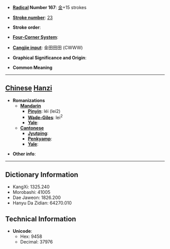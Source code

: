 * '''[[Wiktionary:Chinese radical index| Radical]] Number 167''': [[Wiktionary:Chinese radical index 金|金]]+15 strokes

* '''[[Wiktionary:Chinese total strokes index|Stroke number]]''': [[Wiktionary:Chinese total strokes index 23|23]]

* '''Stroke order''': 

* '''[[Wiktionary:Chinese four corner index|Four-Corner System]]''': 

* '''[[Wiktionary:Chinese Cangjie index|Cangjie input]]''': 金田田田 (CWWW)

* '''Graphical Significance and Origin''': 

* '''Common Meaning'''

----

== [[Chinese]] [[Hanzi]] ==

* '''Romanizations'''
** '''[[Mandarin]]'''
*** '''[[Pinyin]]''': léi (lei2)
*** '''[[Wade-Giles]]''': lei<sup>2</sup>
*** '''[[Yale]]''': 
** '''[[Cantonese]]'''
*** '''[[Jyutping]]''':
*** '''[[Penkyamp]]''': 
*** '''[[Yale]]''': 

* '''Other info''': 

----

== Dictionary Information ==

* KangXi: 1325.240
* Morobashi: 41005
* Dae Jaweon: 1826.200
* Hanyu Da Zidian: 64270.010

== Technical Information ==

* '''Unicode''':
** Hex: 9458
** Decimal: 37976